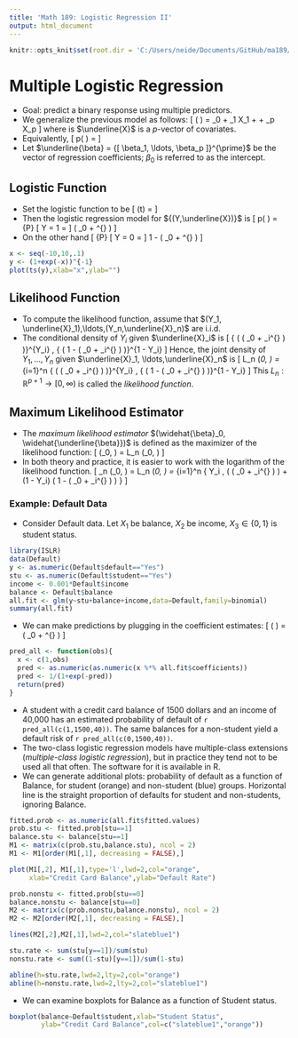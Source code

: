 ```yaml
---
title: 'Math 189: Logistic Regression II'
output: html_document
---
```


```r
knitr::opts_knit$set(root.dir = 'C:/Users/neide/Documents/GitHub/ma189/Data')
```

# Multiple Logistic Regression

- Goal: predict a binary response using multiple predictors.
- We generalize the previous model as follows:
\[
 \log \left( \frac{ p( \underline{X})}{ 1- p (\underline{X})} \right)
 = \beta_0 + \beta_1 X_1 + \ldots + \beta_p X_p
\]
where is $\underline{X}$ is a $p$-vector of covariates.
- Equivalently,
\[
 p( \underline{X}) = \frac{ \exp \{  \beta_0 + \beta_1 X_1 + \ldots + \beta_p X_p \} }{
  1 + \exp \{  \beta_0 + \beta_1 X_1 + \ldots + \beta_p X_p \} }
\]
- Let $\underline{\beta} = {[ \beta_1, \ldots, \beta_p ]}^{\prime}$ be the vector of regression coefficients; $\beta_0$ is referred to as the intercept.

## Logistic Function

- Set the logistic function to be
\[
 \phi (t) = \frac{1}{1 + e^{-t}}
\]
- Then the logistic regression model for ${(Y,\underline{X})}$ is
\[
 p( \underline{x}) = {\mathbb P} [ Y = 1 \vert \underline{X} = \underline{x} ] 
  \phi ( \beta_0 + \underline{x}^{\prime} \underline{\beta})
\]
- On the other hand
\[
 {\mathbb P} [ Y = 0 \vert \underline{X} = \underline{x} ] 
  1 - \phi ( \beta_0 + \underline{x}^{\prime} \underline{\beta})
\]
 
```r
x <- seq(-10,10,.1)
y <- (1+exp(-x))^{-1}
plot(ts(y),xlab="x",ylab="")
```

## Likelihood Function

- To compute the likelihood function, assume that $(Y_1, \underline{X}_1),\ldots,(Y_n,\underline{X}_n)$ are i.i.d. 
- The conditional density of $Y_i$ given $\underline{X}_i$ is
\[
  { \left( \phi ( \beta_0 + \underline{X}_i^{\prime} \underline{\beta} ) \right)}^{Y_i}
  \,  { \left( 1 - \phi ( \beta_0 + \underline{X}_i^{\prime} 
  \underline{\beta} ) \right)}^{1 - Y_i}
\]
Hence, the joint density of $Y_1, \ldots, Y_n$ given $\underline{X}_1, \ldots,\underline{X}_n$ is
\[
 L_n (\beta_0, \underline{\beta} ) = \prod_{i=1}^n  { \left( \phi ( \beta_0 + \underline{X}_i^{\prime} \underline{\beta} ) \right)}^{Y_i}
  \,  { \left( 1 - \phi ( \beta_0 + \underline{X}_i^{\prime} 
  \underline{\beta} ) \right)}^{1 - Y_i}
\]
This $L_n: {\mathbb R}^{p+1} \rightarrow [0,\infty)$ is called the *likelihood function*.

## Maximum Likelihood Estimator

- The *maximum likelihood estimator*  $(\widehat{\beta}_0, \widehat{\underline{\beta}})$
is defined as the maximizer of the likelihood function:
\[
(\widehat{\beta}_0, \widehat{\underline{\beta}}) = \arg \max 
L_n (\beta_0, \underline{\beta} ) 
\]
- In both theory and practice, it is easier to work with the logarithm of the likelihood function.
\[
 \mathcal{L}_n (\beta_0, \underline{\beta} ) = \log L_n (\beta_0, \underline{\beta} )
 =   \sum_{i=1}^n \left\{ Y_i \, \log \left( \phi ( \beta_0 + \underline{X}_i^{\prime} \underline{\beta} ) \right) +  (1 - Y_i) \log \left( 1 - \phi ( \beta_0 + \underline{X}_i^{\prime}   \underline{\beta} ) \right) \right\}
\]
 
### Example: Default Data

- Consider Default data. Let $X_1$ be balance, $X_2$ be income, $X_3 \in \{ 0, 1 \}$ is student status. 
 
```r
library(ISLR)
data(Default)
y <- as.numeric(Default$default=="Yes")
stu <- as.numeric(Default$student=="Yes")
income <- 0.001*Default$income
balance <- Default$balance
all.fit <- glm(y~stu+balance+income,data=Default,family=binomial)
summary(all.fit)
```

- We can make predictions by plugging in the coefficient estimates:
\[
 \widehat{p}( \underline{x})  =
  \phi ( \widehat{\beta}_0 + \underline{x}^{\prime} \widehat{\underline{\beta}})
\]

```r
pred_all <- function(obs){
  x <- c(1,obs)
  pred <- as.numeric(as.numeric(x %*% all.fit$coefficients))
  pred <- 1/(1+exp(-pred))
  return(pred)
}
```

- A student with a credit card balance of 1500 dollars and an income of 40,000 has an estimated probability of default of `r pred_all(c(1,1500,40))`.  The same balances for a non-student yield a default risk of `r pred_all(c(0,1500,40))`.
- The two-class logistic regression models have multiple-class extensions (*multiple-class logistic regression*), but in practice they tend not to be used all that often. The software for it is available in R.
- We can generate additional plots: probability of default as a function of Balance, for student (orange) and non-student (blue) groups. Horizontal line is the straight proportion of defaults for student and non-students, ignoring Balance.

```r
fitted.prob <- as.numeric(all.fit$fitted.values)
prob.stu <- fitted.prob[stu==1]
balance.stu <- balance[stu==1]
M1 <- matrix(c(prob.stu,balance.stu), ncol = 2)
M1 <- M1[order(M1[,1], decreasing = FALSE),]

plot(M1[,2], M1[,1],type='l',lwd=2,col="orange",
     xlab="Credit Card Balance",ylab="Default Rate")

prob.nonstu <- fitted.prob[stu==0]
balance.nonstu <- balance[stu==0]
M2 <- matrix(c(prob.nonstu,balance.nonstu), ncol = 2)
M2 <- M2[order(M2[,1], decreasing = FALSE),]

lines(M2[,2],M2[,1],lwd=2,col="slateblue1")

stu.rate <- sum(stu[y==1])/sum(stu)
nonstu.rate <- sum((1-stu)[y==1])/sum(1-stu)

abline(h=stu.rate,lwd=2,lty=2,col="orange")
abline(h=nonstu.rate,lwd=2,lty=2,col="slateblue1")
```

- We can examine boxplots for Balance as a function of Student status. 

```r
boxplot(balance~Default$student,xlab="Student Status", 
        ylab="Credit Card Balance",col=c("slateblue1","orange"))
```

